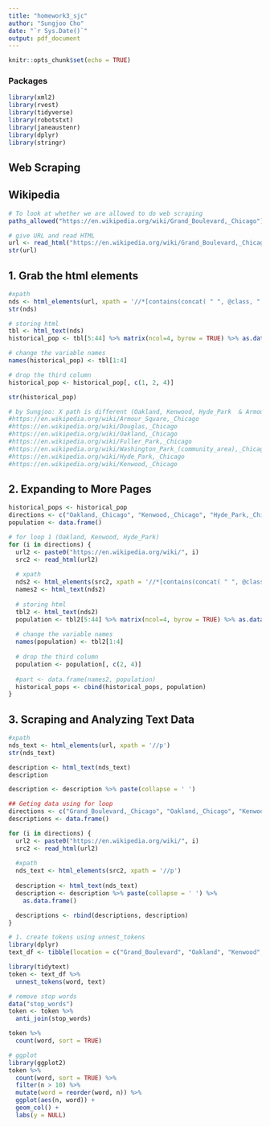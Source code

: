```yaml
---
title: "homework3_sjc"
author: "Sungjoo Cho"
date: "`r Sys.Date()`"
output: pdf_document
---
```


```r
knitr::opts_chunk$set(echo = TRUE)
```

### Packages
```r
library(xml2)
library(rvest)
library(tidyverse)
library(robotstxt)
library(janeaustenr)
library(dplyr)
library(stringr)
```

## Web Scraping

## Wikipedia
```r
# To look at whether we are allowed to do web scraping
paths_allowed("https://en.wikipedia.org/wiki/Grand_Boulevard,_Chicago")

# give URL and read HTML
url <- read_html("https://en.wikipedia.org/wiki/Grand_Boulevard,_Chicago")
str(url)
```


## 1. Grab the html elements
```r
#xpath
nds <- html_elements(url, xpath = '//*[contains(concat( " ", @class, " " ), concat( " ", "us-census-pop-left", " " ))]//td | //*[contains(concat( " ", @class, " " ), concat( " ", "us-census-pop-left", " " ))]//th')
str(nds)

# storing html
tbl <- html_text(nds)
historical_pop <- tbl[5:44] %>% matrix(ncol=4, byrow = TRUE) %>% as.data.frame()

# change the variable names
names(historical_pop) <- tbl[1:4]

# drop the third column
historical_pop <- historical_pop[, c(1, 2, 4)]

str(historical_pop)
```


```r
# by Sungjoo: X path is different (Oakland, Kenwood, Hyde_Park  & Armour_Square, Douglas, Fuller_Park, Washington_Park_) 
#https://en.wikipedia.org/wiki/Armour_Square,_Chicago
#https://en.wikipedia.org/wiki/Douglas,_Chicago
#https://en.wikipedia.org/wiki/Oakland,_Chicago
#https://en.wikipedia.org/wiki/Fuller_Park,_Chicago
#https://en.wikipedia.org/wiki/Washington_Park_(community_area),_Chicago
#https://en.wikipedia.org/wiki/Hyde_Park,_Chicago
#https://en.wikipedia.org/wiki/Kenwood,_Chicago
```


## 2. Expanding to More Pages
```r
historical_pops <- historical_pop
directions <- c("Oakland,_Chicago", "Kenwood,_Chicago", "Hyde_Park,_Chicago")
population <- data.frame()

# for loop 1 (Oakland, Kenwood, Hyde_Park)
for (i in directions) {
  url2 <- paste0("https://en.wikipedia.org/wiki/", i)
  src2 <- read_html(url2)
  
  # xpath
  nds2 <- html_elements(src2, xpath = '//*[contains(concat( " ", @class, " " ), concat( " ", "us-census-pop-right", " " ))]//td | //*[contains(concat( " ", @class, " " ), concat( " ", "us-census-pop-right", " " ))]//th')
  names2 <- html_text(nds2)
  
  # storing html
  tbl2 <- html_text(nds2)
  population <- tbl2[5:44] %>% matrix(ncol=4, byrow = TRUE) %>% as.data.frame()
  
  # change the variable names
  names(population) <- tbl2[1:4]
  
  # drop the third column
  population <- population[, c(2, 4)]
  
  #part <- data.frame(names2, population)
  historical_pops <- cbind(historical_pops, population)
}
```


## 3. Scraping and Analyzing Text Data
```r
#xpath
nds_text <- html_elements(url, xpath = '//p')
str(nds_text)

description <- html_text(nds_text)
description

description <- description %>% paste(collapse = ' ')
```

```r
## Geting data using for loop
directions <- c("Grand_Boulevard,_Chicago", "Oakland,_Chicago", "Kenwood,_Chicago", "Hyde_Park,_Chicago")
descriptions <- data.frame()

for (i in directions) {
  url2 <- paste0("https://en.wikipedia.org/wiki/", i)
  src2 <- read_html(url2)
  
  #xpath
  nds_text <- html_elements(src2, xpath = '//p')
  
  description <- html_text(nds_text)
  description <- description %>% paste(collapse = ' ') %>%
    as.data.frame()

  descriptions <- rbind(descriptions, description)
}
```

```r
# 1. create tokens using unnest_tokens
library(dplyr)
text_df <- tibble(location = c("Grand_Boulevard", "Oakland", "Kenwood", "Hyde_Park"), text = descriptions$.)

library(tidytext)
token <- text_df %>%
  unnest_tokens(word, text)
```

```r
# remove stop words
data("stop_words")
token <- token %>%
  anti_join(stop_words)

token %>%
  count(word, sort = TRUE)

# ggplot
library(ggplot2)
token %>%
  count(word, sort = TRUE) %>%
  filter(n > 10) %>%
  mutate(word = reorder(word, n)) %>%
  ggplot(aes(n, word)) +
  geom_col() +
  labs(y = NULL)
```





